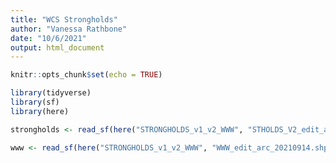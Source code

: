```yaml
---
title: "WCS Strongholds"
author: "Vanessa Rathbone"
date: "10/6/2021"
output: html_document
---
```


```r
knitr::opts_chunk$set(echo = TRUE)

library(tidyverse)
library(sf)
library(here)

```

```r

strongholds <- read_sf(here("STRONGHOLDS_v1_v2_WWW", "STHOLDS_V2_edit_arc_20210914.shp"))

www <- read_sf(here("STRONGHOLDS_v1_v2_WWW", "WWW_edit_arc_20210914.shp"))

```